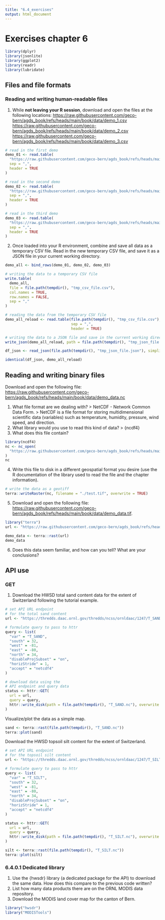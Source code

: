 ```yaml
---
title: "6.4_exercises"
output: html_document
---
```


# Exercises chapter 6
```r
library(dplyr)
library(jsonlite)
library(ggplot2)
library(readr)
library(lubridate)
```

## Files and file formats 

### Reading and writing human-readable files

1.  While **not leaving your R session**, download and open the files at the following locations: <https://raw.githubusercontent.com/geco-bern/agds_book/refs/heads/main/book/data/demo_1.csv> <https://raw.githubusercontent.com/geco-bern/agds_book/refs/heads/main/book/data/demo_2.csv> <https://raw.githubusercontent.com/geco-bern/agds_book/refs/heads/main/book/data/demo_3.csv>

```r
# read in the first demo
demo_01 <- read.table(
  "https://raw.githubusercontent.com/geco-bern/agds_book/refs/heads/main/book/data/demo_1.csv",
  sep = ",",
  header = TRUE
)

# read in the second demo
demo_02 <- read.table(
  "https://raw.githubusercontent.com/geco-bern/agds_book/refs/heads/main/book/data/demo_2.csv",
  sep = ",",
  header = TRUE
)

# read in the third demo
demo_03 <- read.table(
  "https://raw.githubusercontent.com/geco-bern/agds_book/refs/heads/main/book/data/demo_3.csv",
  sep = ",",
  header = TRUE
)
```

2.  Once loaded into your R environment, combine and save all data as a temporary CSV file. Read in the new temporary CSV file, and save it as a JSON file in your current working directory.

```r
demo_all <- bind_rows(demo_01, demo_02, demo_03)

# writing the data to a temporary CSV file
write.table(
  demo_all,
  file = file.path(tempdir(), "tmp_csv_file.csv"),
  col.names = TRUE,
  row.names = FALSE,
  sep = ","
)

# reading the data from the temporary CSV file
demo_all_reload <- read.table(file.path(tempdir(), "tmp_csv_file.csv"),
                              sep = ",",
                              header = TRUE)

# writing the data to a JSON file and save in the current working directory
write_json(demo_all_reload, path = file.path(tempdir(), "tmp_json_file.json"))

df_json <- read_json(file.path(tempdir(), "tmp_json_file.json"), simplifyVector = TRUE)

identical(df_json, demo_all_reload)
```

## Reading and writing binary files

Download and open the following file: <https://raw.githubusercontent.com/geco-bern/agds_book/refs/heads/main/book/data/demo_data.nc>

1.  What file format are we dealing with? \> NetCDF - Network Common Data Form. \> NetCDF is a file format for storing multidimensional scientific data (variables) such as temperature, humidity, pressure, wind speed, and direction.\
2.  What library would you use to read this kind of data? \> {ncdf4}
3.  What does this file contain?

```r
library(ncdf4)
nc <- nc_open(
  "https://raw.githubusercontent.com/geco-bern/agds_book/refs/heads/main/book/data/demo_data.nc"
)
nc
```

4.  Write this file to disk in a different geospatial format you desire (use the R documentation of the library used to read the file and the chapter information).

```r
# write the data as a geotiff
terra::writeRaster(nc, filename = "./test.tif", overwrite = TRUE) 
```

5.  Download and open the following file: <https://raw.githubusercontent.com/geco-bern/agds_book/refs/heads/main/book/data/demo_data.tif>.

```r
library("terra")
url <- "https://raw.githubusercontent.com/geco-bern/agds_book/refs/heads/main/book/data/demo_data.tif"

demo_data <- terra::rast(url)
demo_data
```

6.  Does this data seem familiar, and how can you tell? What are your conclusions?

## API use

### GET

1.  Download the HWSD total sand content data for the extent of Switzerland following the tutorial example.

```r
# set API URL endpoint
# for the total sand content
url <- "https://thredds.daac.ornl.gov/thredds/ncss/ornldaac/1247/T_SAND.nc4"

# formulate query to pass to httr
query <- list(
  "var" = "T_SAND",
  "south" = 32,
  "west" = -81,
  "east" = -80,
  "north" = 34,
  "disableProjSubset" = "on",
  "horizStride" = 1,
  "accept" = "netcdf4"
)

# download data using the
# API endpoint and query data
status <- httr::GET(
  url = url,
  query = query,
  httr::write_disk(path = file.path(tempdir(), "T_SAND.nc"), overwrite = TRUE)
)
```

Visualize/plot the data as a simple map.

```r
sand <- terra::rast(file.path(tempdir(), "T_SAND.nc"))
terra::plot(sand)
```

Download the HWSD topsoil silt content for the extent of Switzerland.

```r
# set API URL endpoint
# for the topsoil silt content
url <- "https://thredds.daac.ornl.gov/thredds/ncss/ornldaac/1247/T_SILT.nc4"

# formulate query to pass to httr
query <- list(
  "var" = "T_SILT",
  "south" = 32,
  "west" = -81,
  "east" = -80,
  "north" = 34,
  "disableProjSubset" = "on",
  "horizStride" = 1,
  "accept" = "netcdf4"
)

status <- httr::GET(
  url = url,
  query = query,
  httr::write_disk(path = file.path(tempdir(), "T_SILT.nc"), overwrite = TRUE)
)

silt <- terra::rast(file.path(tempdir(), "T_SILT.nc"))
terra::plot(silt)
```

### 6.4.0.1 Dedicated library

1.  Use the {hwsdr} library (a dedicated package for the API) to download the same data. How does this compare to the previous code written?
2.  List how many data products there are on the ORNL MODIS data repository.
3.  Download the MODIS land cover map for the canton of Bern.

```r
library("hwsdr")
library("MODISTools")
```
